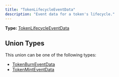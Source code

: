 ```yaml
---
title: "TokenLifecycleEventData"
description: "Event data for a token's lifecycle."
---
```


**Type:** [TokenLifecycleEventData](/api-reference/types/tokenlifecycleeventdata)

## Union Types

This union can be one of the following types:

- [TokenBurnEventData](/api-reference/types/tokenburneventdata)
- [TokenMintEventData](/api-reference/types/tokenminteventdata)

